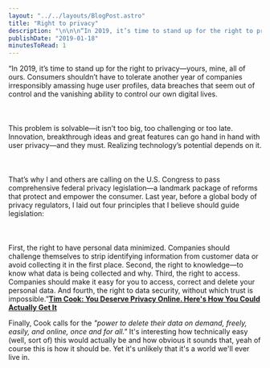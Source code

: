 ```yaml
---
layout: "../../layouts/BlogPost.astro"
title: "Right to privacy"
description: "\n\n\n“In 2019, it’s time to stand up for the right to privacy—yours, mine, all of ours. Consumers shouldn’t have to tolerate another year of companies irresponsibly amassing huge user profiles, data breaches that seem out of control and the vanishing ability to control our own digital lives.\n\n\n\n\n\nThis problem is solvable—it isn’t too big, too challenging or too late. Innovation, breakthrough ideas and great features can go hand in hand with user privacy—and they must. Realizing technology’s potent"
publishDate: "2019-01-18"
minutesToRead: 1
---
```


<div class="blockquote">
<div><p>“In 2019, it’s time to stand up for the right to privacy—yours, mine, all of ours. Consumers shouldn’t have to tolerate another year of companies irresponsibly amassing huge user profiles, data breaches that seem out of control and the vanishing ability to control our own digital lives.<br>
<br><br><br>
This problem is solvable—it isn’t too big, too challenging or too late. Innovation, breakthrough ideas and great features can go hand in hand with user privacy—and they must. Realizing technology’s potential depends on it.<br>
<br><br><br>
That’s why I and others are calling on the U.S. Congress to pass comprehensive federal privacy legislation—a landmark package of reforms that protect and empower the consumer. Last year, before a global body of privacy regulators, I laid out four principles that I believe should guide legislation:<br>
<br><br><br>
First, the right to have personal data minimized. Companies should challenge themselves to strip identifying information from customer data or avoid collecting it in the first place. Second, the right to knowledge—to know what data is being collected and why. Third, the right to access. Companies should make it easy for you to access, correct and delete your personal data. And fourth, the right to data security, without which trust is impossible.”<strong><a href="http://time.com/collection/davos-2019/5502591/tim-cook-data-privacy/?ref=antonsten.com">Tim Cook: You Deserve Privacy Online. Here's How You Could Actually Get It</a></strong></p></div>
</div>

<p>Finally, Cook calls for the <em>"power to delete their data on demand, freely, easily, and online, once and for all."</em> It's interesting how technically easy (well, sort of) this would actually be and how obvious it sounds that, yeah of course this is how it should be. Yet it's unlikely that it's a world we'll ever live in.</p>